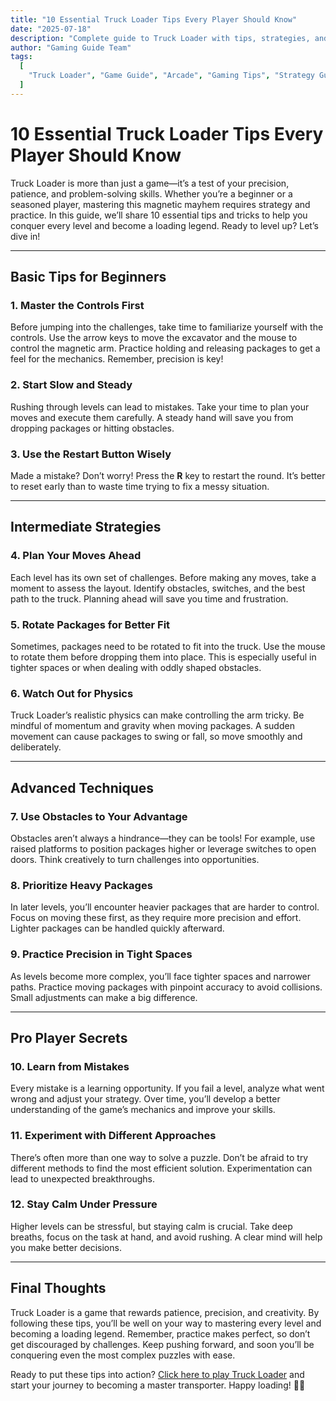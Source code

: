 ---
title: "10 Essential Truck Loader Tips Every Player Should Know"
date: "2025-07-18"
description: "Complete guide to Truck Loader with tips, strategies, and everything you need to know to master this arcade game."
author: "Gaming Guide Team"
tags:
  [
    "Truck Loader", "Game Guide", "Arcade", "Gaming Tips", "Strategy Guide", "truck", "physics", "brain"
  ]
---

# 10 Essential Truck Loader Tips Every Player Should Know

Truck Loader is more than just a game—it’s a test of your precision, patience, and problem-solving skills. Whether you’re a beginner or a seasoned player, mastering this magnetic mayhem requires strategy and practice. In this guide, we’ll share 10 essential tips and tricks to help you conquer every level and become a loading legend. Ready to level up? Let’s dive in!

---

## **Basic Tips for Beginners**

### 1. **Master the Controls First**
Before jumping into the challenges, take time to familiarize yourself with the controls. Use the arrow keys to move the excavator and the mouse to control the magnetic arm. Practice holding and releasing packages to get a feel for the mechanics. Remember, precision is key!

### 2. **Start Slow and Steady**
Rushing through levels can lead to mistakes. Take your time to plan your moves and execute them carefully. A steady hand will save you from dropping packages or hitting obstacles.

### 3. **Use the Restart Button Wisely**
Made a mistake? Don’t worry! Press the **R** key to restart the round. It’s better to reset early than to waste time trying to fix a messy situation.

---

## **Intermediate Strategies**

### 4. **Plan Your Moves Ahead**
Each level has its own set of challenges. Before making any moves, take a moment to assess the layout. Identify obstacles, switches, and the best path to the truck. Planning ahead will save you time and frustration.

### 5. **Rotate Packages for Better Fit**
Sometimes, packages need to be rotated to fit into the truck. Use the mouse to rotate them before dropping them into place. This is especially useful in tighter spaces or when dealing with oddly shaped obstacles.

### 6. **Watch Out for Physics**
Truck Loader’s realistic physics can make controlling the arm tricky. Be mindful of momentum and gravity when moving packages. A sudden movement can cause packages to swing or fall, so move smoothly and deliberately.

---

## **Advanced Techniques**

### 7. **Use Obstacles to Your Advantage**
Obstacles aren’t always a hindrance—they can be tools! For example, use raised platforms to position packages higher or leverage switches to open doors. Think creatively to turn challenges into opportunities.

### 8. **Prioritize Heavy Packages**
In later levels, you’ll encounter heavier packages that are harder to control. Focus on moving these first, as they require more precision and effort. Lighter packages can be handled quickly afterward.

### 9. **Practice Precision in Tight Spaces**
As levels become more complex, you’ll face tighter spaces and narrower paths. Practice moving packages with pinpoint accuracy to avoid collisions. Small adjustments can make a big difference.

---

## **Pro Player Secrets**

### 10. **Learn from Mistakes**
Every mistake is a learning opportunity. If you fail a level, analyze what went wrong and adjust your strategy. Over time, you’ll develop a better understanding of the game’s mechanics and improve your skills.

### 11. **Experiment with Different Approaches**
There’s often more than one way to solve a puzzle. Don’t be afraid to try different methods to find the most efficient solution. Experimentation can lead to unexpected breakthroughs.

### 12. **Stay Calm Under Pressure**
Higher levels can be stressful, but staying calm is crucial. Take deep breaths, focus on the task at hand, and avoid rushing. A clear mind will help you make better decisions.

---

## **Final Thoughts**

Truck Loader is a game that rewards patience, precision, and creativity. By following these tips, you’ll be well on your way to mastering every level and becoming a loading legend. Remember, practice makes perfect, so don’t get discouraged by challenges. Keep pushing forward, and soon you’ll be conquering even the most complex puzzles with ease.

Ready to put these tips into action? [Click here to play Truck Loader](https://truckloader.org) and start your journey to becoming a master transporter. Happy loading! 🚛✨